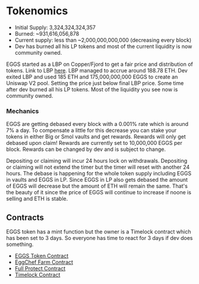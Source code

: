 # Tokenomics

- Initial Supply: 3,324,324,324,357
- Burned: ~931,616,056,878
- Current supply: less than ~2,000,000,000,000 (decreasing every block)
- Dev has burned all his LP tokens and most of the current liquidity is now community owned.

EGGS started as a LBP on Copper/Fjord to get a fair price and distribution of tokens.
Link to LBP [here](https://fjordfoundry.com/pools/mainnet/0x04EEECa0d37a238B46DeD385F04F956F6D9656A2).
LBP managed to accrue around 188.78 ETH.
Dev exited LBP and used 185 ETH and 175,000,000,000 EGGS to create an Uniswap V2 pool. Setting the price just below final LBP price.
Some time after dev burned all his LP tokens. Most of the liquidity you see now is community owned.

### Mechanics

EGGS are getting debased every block with a 0.001% rate which is around 7% a day.
To compensate a little for this decrease you can stake your tokens in either Big or Smol vaults and get rewards.
Rewards will only get debased upon claim! Rewards are currently set to 10,000,000 EGGS per block.
Rewards can be changed by dev and is subject to change.

Depositing or claiming will incur 24 hours lock on withdrawals.
Depositing or claiming will not extend the timer but the timer will reset with another 24 hours.
The debase is happening for the whole token supply including EGGS in vaults and EGGS in LP.
Since EGGS in LP also gets debased the amount of EGGS will decrease but the amount of ETH will remain the same.
That's the beauty of it since the price of EGGS will continue to increase if noone is selling and ETH is stable.

## Contracts

EGGS token has a mint function but the owner is a Timelock contract which has been set to 3 days.
So everyone has time to react for 3 days if dev does something.

- [EGGS Token Contract](https://etherscan.io/token/0x2e516ba5bf3b7ee47fb99b09eadb60bde80a82e0)
- [EggChef Farm Contract](https://etherscan.io/address/0xfc6a933a32aa6a382ea06d699a8b788a0bc49fcb)
- [Full Protect Contract](https://etherscan.io/address/0x98d9f08824798d7fd37bd0dd740069baf31c37e7)
- [Timelock Contract](https://etherscan.io/address/0x70dcd5cafdfc982bccafa97091f6bca29859149a)
